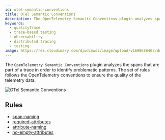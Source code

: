 ```yaml
---
id: otel-semantic-conventions
title: OTel Semantic Conventions
description: The OpenTelemetry Semantic Conventions plugin analyzes spans part of a trace in order to identify problematic patterns. The Tracetest Analyzer analyzes OpenTelemetry traces.
keywords:
  - qualityTrace
  - trace-based testing
  - observability
  - distributed tracing
  - testing
image: https://res.cloudinary.com/djwdcmwdz/image/upload/v1698686403/docs/Blog_Thumbnail_14_rsvkmo.jpg
---
```


The `OpenTelemetry Semantic Conventions` plugin analyzes the spans that are part of a trace in order to identify problematic patterns. The set of rules follows the OpenTelemetry conventions to ensure the quality of the telemetry data.

![OTel Semantic Conventions](../../img/otel-semantic-conventions.png)

## Rules

- [span-naming](/analyzer/rules/span-naming)
- [required-attributes](/analyzer/rules/required-attributes)
- [attribute-naming](/analyzer/rules/attribute-naming)
- [no-empty-attributes](/analyzer/rules/no-empty-attributes)

